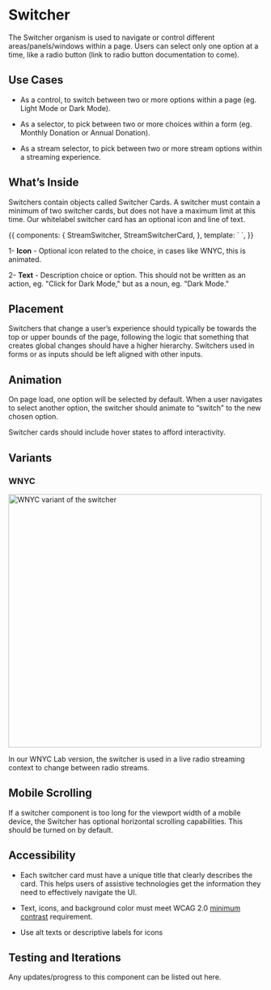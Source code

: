 
<Meta title="Components/Organisms/Switcher" />

# Switcher

The Switcher organism is used to navigate or control different areas/panels/windows within a page. Users can select only one option at a time, like a radio button (link to radio button documentation to come).

## Use Cases

- As a control, to switch between two or more options within a page (eg. Light Mode or Dark Mode).

- As a selector, to pick between two or more choices within a form (eg. Monthly Donation or Annual Donation).

- As a stream selector, to pick between two or more stream options within a streaming experience.

## What’s Inside

Switchers contain objects called Switcher Cards. A switcher must contain a minimum of two switcher cards, but does not have a maximum limit at this time. Our whitelabel switcher card has an optional icon and line of text.

<Canvas>
  <Story name="Horizontal">
    {{
      components: {
        StreamSwitcher,
        StreamSwitcherCard,
      },
      template: `
    <stream-switcher>
      <stream-switcher-card
        station="WNYC 93.9 FM"
        title="BBC World Service"
        up-next-title="New Sounds"
        :active="true"
        :playing="true"
      />
      <stream-switcher-card
        station="WNYC 93.9 FM"
        title="The Takeaway"
        up-next-title="All Of It"
      />
      <stream-switcher-card
        station="WNYC 93.9 FM"
        title="BBC World Service"
        up-next-title="New Sounds"
      />
    </stream-switcher>
  `,
    }}
  </Story>
</Canvas>

1- **Icon** - Optional icon related to the choice, in cases like WNYC, this is animated.

2- **Text** - Description choice or option. This should not be written as an action, eg. "Click for Dark Mode," but as a noun, eg. "Dark Mode."

## Placement

Switchers that change a user’s experience should typically be towards the top or upper bounds of the page, following the logic that something that creates global changes should have a higher hierarchy. Switchers used in forms or as inputs should be left aligned with other inputs.

## Animation

On page load, one option will be selected by default. When a user navigates to select another option, the switcher should animate to “switch” to the new chosen option.

Switcher cards should include hover states to afford interactivity.

## Variants

### WNYC

<img
  alt="WNYC variant of the switcher"
  src="/images/Organisms-Switcher-WNYC.png"
  width="500"
/>

In our WNYC Lab version, the switcher is used in a live radio streaming context to change between radio streams.

## Mobile Scrolling

If a switcher component is too long for the viewport width of a mobile device, the Switcher has optional horizontal scrolling capabilities. This should be turned on by default.

## Accessibility

- Each switcher card must have a unique title that clearly describes the card. This helps users of assistive technologies get the information they need to effectively navigate the UI.

- Text, icons, and background color must meet WCAG 2.0 [minimum contrast](https://www.w3.org/WAI/WCAG21/Understanding/contrast-minimum.html) requirement.

- Use alt texts or descriptive labels for icons

## Testing and Iterations

Any updates/progress to this component can be listed out here.
